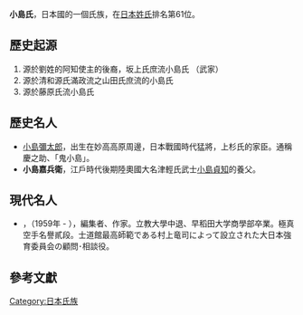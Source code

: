 {{unreferenced|time=2014-08-12T18:00:10+00:00}}
'''小島氏'''，日本國的一個氏族，在[[日本姓氏列表/1-1000|日本姓氏]]排名第61位。

==歷史起源==
# 源於劉姓的阿知使主的後裔，坂上氏庶流小島氏 （武家）
# 源於清和源氏滿政流之山田氏庶流的小島氏
# 源於藤原氏流小島氏

==歷史名人==
* [[小島彌太郎|小島彌太郎]]，出生在妙高高原周邊，日本戰國時代猛將，上杉氏的家臣。通稱慶之助、「鬼小島」。
* '''小島嘉兵衛'''，江戶時代後期陸奧國大名津輕氏武士[[小島貞知|小島貞知]]的養父。

==現代名人==
*{{link-ja|小島一志|小島一志}}，（1959年 - ），編集者、作家。立教大學中退、早稻田大学商學部卒業。極真空手名譽貳段。士道館最高師範である村上竜司によって設立された大日本強育委員会の顧問･相談役。

== 參考文獻 ==
{{reflist}}

[[Category:日本氏族|Category:日本氏族]]